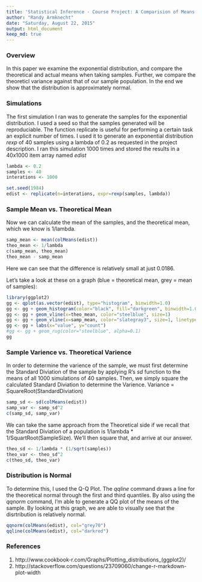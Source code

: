 ```yaml
---
title: 'Statistical Inference - Course Project: A Comparision of Means'
author: "Randy Armknecht"
date: "Saturday, August 22, 2015"
output: html_document
keep_md: true
---
```


### Overview
In this paper we examine the exponential distribution, and compare the theoretical and actual means when taking samples.  Further, we compare the theoreticl variance against that of our sample population. In the end we show that the distribution is approximately normal.

### Simulations
The first simulation I ran was to generate the samples for the exponential distribution. I used a seed so that the samples generated will be reproduciable.  The function replicate is useful for performing a certain task an explicit number of times.  I used it to generate an exponential distribution *rexp* of 40 samples using a lambda of 0.2 as requested in the project description.  I ran this simulation 1000 times and stored the results in a 40x1000 item array named *edist*

```r
lambda <- 0.2
samples <- 40
interations <- 1000

set.seed(1984)
edist <- replicate(n=interations, expr=rexp(samples, lambda))
```

### Sample Mean vs. Theoretical Mean
Now we can calculate the mean of the samples, and the theoretical mean, which we know is 1/lambda.
```r
samp_mean <- mean(colMeans(edist))
theo_mean <- 1/lambda
c(samp_mean, theo_mean)
theo_mean - samp_mean
```
Here we can see that the difference is relatively small at just 0.0186.

Let's take a look at these on a graph (blue = theoretical mean, grey = mean of samples):
```r
library(ggplot2)
gg <- qplot(as.vector(edist), type="histogram", binwidth=1.0)
gg <- gg + geom_histogram(color="black", fill="darkgreen", binwidth=1.0)
gg <- gg + geom_vline(x=theo_mean, color="steelblue", size=1)
gg <- gg + geom_vline(x=samp_mean, color="slategray3", size=1, linetype="dashed")
gg <- gg + labs(x="value", y="count")
#gg <- gg + geom_rug(color="steelblue", alpha=0.1)
gg
```

### Sample Varience vs. Theoretical Varience
In order to determine the varience of the sample, we must first determine the Standard Diviation of the sample by applying R's *sd* function to the means of all 1000 simulations of 40 samples.  Then, we simply square the calculated Standard Diviation to determine the Varience.  Variance = SquareRoot(StandardDiviation)

```r
samp_sd <- sd(colMeans(edist))
samp_var <- samp_sd^2
c(samp_sd, samp_var)
```
We can take the same approach from the Theoretical side if we recall that the Standard Diviation of a population is 1/lambda * 1/SquartRoot(SampleSize).  We'll then square that, and arrive at our answer.

```r
theo_sd <- 1/lambda * (1/sqrt(samples))
theo_var <- theo_sd^2
c(theo_sd, theo_var)
```

### Distribution is Normal
To determine this, I used the Q-Q Plot.  The *qqline* command draws a line for the theoretical normal through the first and third quantiles.  By also using the *qqnorm* command, I'm able to generate a QQ plot of the means of the sample. By looking at this graph, we are able to visually see that the disrtribution is relatively normal.

```r
qqnorm(colMeans(edist), col="grey70")
qqline(colMeans(edist), col="darkred")
```


### References
1. http://www.cookbook-r.com/Graphs/Plotting_distributions_(ggplot2)/
2. http://stackoverflow.com/questions/23709060/change-r-markdown-plot-width